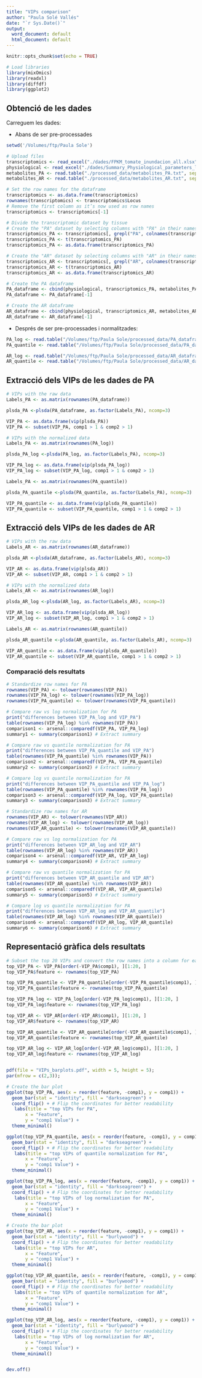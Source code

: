 ```yaml
---
title: "VIPs comparison"
author: "Paula Solé Vallés"
date: "`r Sys.Date()`"
output:
  word_document: default
  html_document: default
---
```


```r
knitr::opts_chunk$set(echo = TRUE)
```

```r
# Load libraries
library(mixOmics)
library(readxl)
library(diffdf)
library(ggplot2)
```

## Obtenció de les dades

Carreguem les dades:

-   Abans de ser pre-processades

```r
setwd('/Volumes/ftp/Paula Sole')

# Upload files
transcriptomics <- read_excel("./dades/FPKM_tomate_inundacion_all.xlsx")
physiological <- read_excel("./dades/Summary_Physiological_parameters_lukullus_notabilis_PA_2019.xlsx", sheet = "Full3")
metabolites_PA <- read.table("./processed_data/metabolites_PA.txt", sep="\t", row.names=1, header=T)
metabolites_AR <- read.table("./processed_data/metabolites_AR.txt", sep="\t", row.names=1, header=T)

# Set the row names for the dataframe
transcriptomics <- as.data.frame(transcriptomics)
rownames(transcriptomics) <- transcriptomics$Locus
# Remove the first column as it’s now used as row names
transcriptomics <- transcriptomics[-1]

# Divide the transcriptomic dataset by tissue
# Create the "PA" dataset by selecting columns with "PA" in their names
transcriptomics_PA <- transcriptomics[, grepl("PA", colnames(transcriptomics))]
transcriptomics_PA <- t(transcriptomics_PA)
transcriptomics_PA <- as.data.frame(transcriptomics_PA)

# Create the "AR" dataset by selecting columns with "AR" in their names
transcriptomics_AR <- transcriptomics[, grepl("AR", colnames(transcriptomics))]
transcriptomics_AR <- t(transcriptomics_AR)
transcriptomics_AR <- as.data.frame(transcriptomics_AR)

# Create the PA dataframe 
PA_dataframe <- cbind(physiological, transcriptomics_PA, metabolites_PA)
PA_dataframe <- PA_dataframe[-1]

# Create the AR dataframe 
AR_dataframe <- cbind(physiological, transcriptomics_AR, metabolites_AR)
AR_dataframe <- AR_dataframe[-1]
```

-   Després de ser pre-processades i normalitzades:

```r
PA_log <- read.table("/Volumes/ftp/Paula Sole/processed_data/PA_dataframe_log.txt", sep="\t")
PA_quantile <- read.table("/Volumes/ftp/Paula Sole/processed_data/PA_dataframe_quantile.txt", sep="\t")

AR_log <- read.table("/Volumes/ftp/Paula Sole/processed_data/AR_dataframe_log.txt", sep="\t")
AR_quantile <- read.table("/Volumes/ftp/Paula Sole/processed_data/AR_dataframe_quantile.txt", sep="\t")
```

## Extracció dels VIPs de les dades de PA

```r
# VIPs with the raw data
Labels_PA <- as.matrix(rownames(PA_dataframe))

plsda_PA <-plsda(PA_dataframe, as.factor(Labels_PA), ncomp=3)

VIP_PA <- as.data.frame(vip(plsda_PA))
VIP_PA <- subset(VIP_PA, comp1 > 1 & comp2 > 1)

# VIPs with the normalized data
Labels_PA <- as.matrix(rownames(PA_log))

plsda_PA_log <-plsda(PA_log, as.factor(Labels_PA), ncomp=3)

VIP_PA_log <- as.data.frame(vip(plsda_PA_log))
VIP_PA_log <- subset(VIP_PA_log, comp1 > 1 & comp2 > 1)

Labels_PA <- as.matrix(rownames(PA_quantile))

plsda_PA_quantile <-plsda(PA_quantile, as.factor(Labels_PA), ncomp=3)

VIP_PA_quantile <- as.data.frame(vip(plsda_PA_quantile))
VIP_PA_quantile <- subset(VIP_PA_quantile, comp1 > 1 & comp2 > 1)
```

## Extracció dels VIPs de les dades de AR

```r
# VIPs with the raw data
Labels_AR <- as.matrix(rownames(AR_dataframe))

plsda_AR <-plsda(AR_dataframe, as.factor(Labels_AR), ncomp=3)

VIP_AR <- as.data.frame(vip(plsda_AR))
VIP_AR <- subset(VIP_AR, comp1 > 1 & comp2 > 1)

# VIPs with the normalized data
Labels_AR <- as.matrix(rownames(AR_log))

plsda_AR_log <-plsda(AR_log, as.factor(Labels_AR), ncomp=3)

VIP_AR_log <- as.data.frame(vip(plsda_AR_log))
VIP_AR_log <- subset(VIP_AR_log, comp1 > 1 & comp2 > 1)

Labels_AR <- as.matrix(rownames(AR_quantile))

plsda_AR_quantile <-plsda(AR_quantile, as.factor(Labels_AR), ncomp=3)

VIP_AR_quantile <- as.data.frame(vip(plsda_AR_quantile))
VIP_AR_quantile <- subset(VIP_AR_quantile, comp1 > 1 & comp2 > 1)
```

### Comparació dels resultats

```r
# Standardize row names for PA
rownames(VIP_PA) <- tolower(rownames(VIP_PA))
rownames(VIP_PA_log) <- tolower(rownames(VIP_PA_log))
rownames(VIP_PA_quantile) <- tolower(rownames(VIP_PA_quantile))

# Compare raw vs log normalization for PA
print("differences between VIP_PA_log and VIP_PA")
table(rownames(VIP_PA_log) %in% rownames(VIP_PA))
comparison1 <- arsenal::comparedf(VIP_PA, VIP_PA_log)
summary1 <- summary(comparison1) # Extract summary

# Compare raw vs quantile normalization for PA
print("differences between VIP_PA_quantile and VIP_PA")
table(rownames(VIP_PA_quantile) %in% rownames(VIP_PA))
comparison2 <- arsenal::comparedf(VIP_PA, VIP_PA_quantile)
summary2 <- summary(comparison2) # Extract summary

# Compare log vs quantile normalization for PA
print("differences between VIP_PA_quantile and VIP_PA_log")
table(rownames(VIP_PA_quantile) %in% rownames(VIP_PA_log))
comparison3 <- arsenal::comparedf(VIP_PA_log, VIP_PA_quantile)
summary3 <- summary(comparison3) # Extract summary

# Standardize row names for AR
rownames(VIP_AR) <- tolower(rownames(VIP_AR))
rownames(VIP_AR_log) <- tolower(rownames(VIP_AR_log))
rownames(VIP_AR_quantile) <- tolower(rownames(VIP_AR_quantile))

# Compare raw vs log normalization for PA
print("differences between VIP_AR_log and VIP_AR")
table(rownames(VIP_AR_log) %in% rownames(VIP_AR))
comparison4 <- arsenal::comparedf(VIP_AR, VIP_AR_log)
summary4 <- summary(comparison4) # Extract summary

# Compare raw vs quantile normalization for PA
print("differences between VIP_AR_quantile and VIP_AR")
table(rownames(VIP_AR_quantile) %in% rownames(VIP_AR))
comparison5 <- arsenal::comparedf(VIP_AR, VIP_AR_quantile)
summary5 <- summary(comparison5) # Extract summary

# Compare log vs quantile normalization for PA
print("differences between VIP_AR_log and VIP_AR_quantile")
table(rownames(VIP_AR_log) %in% rownames(VIP_AR_quantile))
comparison6 <- arsenal::comparedf(VIP_AR_log, VIP_AR_quantile)
summary6 <- summary(comparison6) # Extract summary
```

## Representació gràfica dels resultats

```r
# Subset the top 20 VIPs and convert the row names into a column for easier plotting
top_VIP_PA <- VIP_PA[order(-VIP_PA$comp1), ][1:20, ]
top_VIP_PA$feature <- rownames(top_VIP_PA)

top_VIP_PA_quantile <- VIP_PA_quantile[order(-VIP_PA_quantile$comp1), ][1:20, ]
top_VIP_PA_quantile$feature <- rownames(top_VIP_PA_quantile)

top_VIP_PA_log <- VIP_PA_log[order(-VIP_PA_log$comp1), ][1:20, ]
top_VIP_PA_log$feature <- rownames(top_VIP_PA_log)

top_VIP_AR <- VIP_AR[order(-VIP_AR$comp1), ][1:20, ]
top_VIP_AR$feature <- rownames(top_VIP_AR)

top_VIP_AR_quantile <- VIP_AR_quantile[order(-VIP_AR_quantile$comp1), ][1:20, ]
top_VIP_AR_quantile$feature <- rownames(top_VIP_AR_quantile)

top_VIP_AR_log <- VIP_AR_log[order(-VIP_AR_log$comp1), ][1:20, ]
top_VIP_AR_log$feature <- rownames(top_VIP_AR_log)


pdf(file = "VIPs_barplots.pdf", width = 5, height = 5);
par(mfrow = c(2,3));

# Create the bar plot
ggplot(top_VIP_PA, aes(x = reorder(feature, -comp1), y = comp1)) +
  geom_bar(stat = "identity", fill = "darkseagreen") +
  coord_flip() + # Flip the coordinates for better readability
   labs(title = "top VIPs for PA",
       x = "Feature",
       y = "comp1 Value") +
  theme_minimal()

ggplot(top_VIP_PA_quantile, aes(x = reorder(feature, -comp1), y = comp1)) +
  geom_bar(stat = "identity", fill = "darkseagreen") +
  coord_flip() + # Flip the coordinates for better readability
   labs(title = "top VIPs of quantile normalization for PA",
       x = "Feature",
       y = "comp1 Value") +
  theme_minimal()

ggplot(top_VIP_PA_log, aes(x = reorder(feature, -comp1), y = comp1)) +
  geom_bar(stat = "identity", fill = "darkseagreen") +
  coord_flip() + # Flip the coordinates for better readability
   labs(title = "top VIPs of log normalization for PA",
       x = "Feature",
       y = "comp1 Value") +
  theme_minimal()

# Create the bar plot
ggplot(top_VIP_AR, aes(x = reorder(feature, -comp1), y = comp1)) +
  geom_bar(stat = "identity", fill = "burlywood") +
  coord_flip() + # Flip the coordinates for better readability
   labs(title = "top VIPs for AR",
       x = "Feature",
       y = "comp1 Value") +
  theme_minimal()

ggplot(top_VIP_AR_quantile, aes(x = reorder(feature, -comp1), y = comp1)) +
  geom_bar(stat = "identity", fill = "burlywood") +
  coord_flip() + # Flip the coordinates for better readability
   labs(title = "top VIPs of quantile normalization for AR",
       x = "Feature",
       y = "comp1 Value") +
  theme_minimal()

ggplot(top_VIP_AR_log, aes(x = reorder(feature, -comp1), y = comp1)) +
  geom_bar(stat = "identity", fill = "burlywood") +
  coord_flip() + # Flip the coordinates for better readability
   labs(title = "top VIPs of log normalization for AR",
       x = "Feature",
       y = "comp1 Value") +
  theme_minimal()


dev.off()
```
